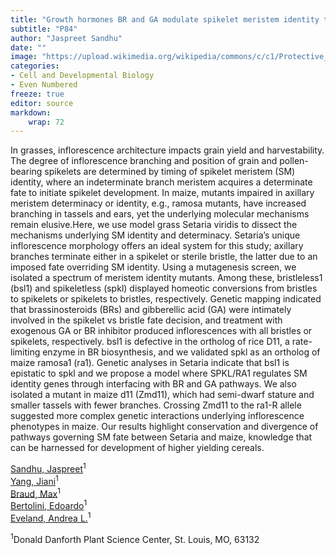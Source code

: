 ```yaml
---
title: "Growth hormones BR and GA modulate spikelet meristem identity through the RAMOSA1 pathway in Setaria and maize"
subtitle: "P84"
author: "Jaspreet Sandhu"
date: ""
image: "https://upload.wikimedia.org/wikipedia/commons/c/c1/Protective_Coleoptile_Tip_in_Zea_Mays_Embryo_%2847691344541%29.jpg"
categories: 
- Cell and Developmental Biology
- Even Numbered
freeze: true
editor: source
markdown: 
    wrap: 72
---
```


In grasses, inflorescence architecture impacts grain yield and harvestability. The degree of inflorescence branching and position of grain and pollen-bearing spikelets are determined by timing of spikelet meristem (SM) identity, where an indeterminate branch meristem acquires a determinate fate to initiate spikelet development. In maize, mutants impaired in axillary meristem determinacy or identity, e.g., ramosa mutants, have increased branching in tassels and ears, yet the underlying molecular mechanisms remain elusive.Here, we use model grass Setaria viridis to dissect the mechanisms underlying SM identity and determinacy. Setaria’s unique inflorescence morphology offers an ideal system for this study; axillary branches terminate either in a spikelet or sterile bristle, the latter due to an imposed fate overriding SM identity. Using a mutagenesis screen, we isolated a spectrum of meristem identity mutants. Among these, bristleless1 (bsl1) and spikeletless (spkl) displayed homeotic conversions from bristles to spikelets or spikelets to bristles, respectively. Genetic mapping indicated that brassinosteroids (BRs) and gibberellic acid (GA) were intimately involved in the spikelet vs bristle fate decision, and treatment with exogenous GA or BR inhibitor produced inflorescences with all bristles or spikelets, respectively. bsl1 is defective in the ortholog of rice D11, a rate-limiting enzyme in BR biosynthesis, and we validated spkl as an ortholog of maize ramosa1 (ra1). Genetic analyses in Setaria indicate that bsl1 is epistatic to spkl and we propose a model where SPKL/RA1 regulates SM identity genes through interfacing with BR and GA pathways. We also isolated a mutant in maize d11 (Zmd11), which had semi-dwarf stature and smaller tassels with fewer branches. Crossing Zmd11 to the ra1-R allele suggested more complex genetic interactions underlying inflorescence phenotypes in maize. Our results highlight conservation and divergence of pathways governing SM fate between Setaria and maize, knowledge that can be harnessed for development of higher yielding cereals.

<a href='mailto:JSandhu@danforthcenter.org'>Sandhu, Jaspreet</a><sup>1</sup><br><a href='mailto:JYang@danforthcenter.org'>Yang, Jiani</a><sup>1</sup><br><a href='mailto:MBraud@danforthcenter.org'>Braud, Max</a><sup>1</sup><br><a href='mailto:EBertolini@danforthcenter.org'>Bertolini, Edoardo</a><sup>1</sup><br><a href='mailto:AEveland@danforthcenter.org'>Eveland, Andrea L.</a><sup>1</sup><br>

<sup>1</sup>Donald Danforth Plant Science Center, St. Louis, MO, 63132<br>